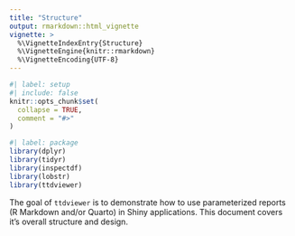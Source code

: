 ```yaml
---
title: "Structure"
output: rmarkdown::html_vignette
vignette: >
  %\VignetteIndexEntry{Structure}
  %\VignetteEngine{knitr::rmarkdown}
  %\VignetteEncoding{UTF-8}
---
```


```r
#| label: setup
#| include: false
knitr::opts_chunk$set(
  collapse = TRUE,
  comment = "#>"
)
```

```r
#| label: package
library(dplyr)
library(tidyr)
library(inspectdf)
library(lobstr)
library(ttdviewer)
```

The goal of `ttdviewer` is to demonstrate how to use parameterized reports (R Markdown and/or Quarto) in Shiny applications. This document covers it's overall structure and design. 